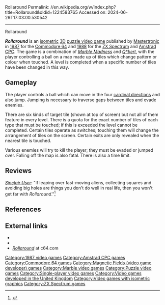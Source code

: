 Rollaround
Permalink: //en.wikipedia.org/w/index.php?title=Rollaround&oldid=1224583765
Accessed on: 2024-06-26T17:03:00.530542



------
Rollaround
{{refimprove|date=June 2018}}
{{Infobox video game
|title = Rollaround
|image = Rollaround Cover.jpg
|developer = Mr. Chip Software
|publisher = [[Mastertronic]]
|released = '''1987:''' C64<br>'''1988:''' Spectrum, CPC
|genre = [[Puzzle video game|Puzzle]]
|modes = [[Single-player]]
|platforms = [[Commodore 64]], [[ZX Spectrum]], [[Amstrad CPC]]
}}

'''''Rollaround''''' is an [[Isometric projection|isometric]] [[3D computer graphics|3D]] [[puzzle video game]] published by [[Mastertronic]] in [[1987 in video gaming|1987]] for the [[Commodore 64]] and [[1988 in video gaming|1988]] for the [[ZX Spectrum]] and [[Amstrad CPC]]. The game is a combination of ''[[Marble Madness]]'' and ''[[Q*bert]]'', with the player controlling a ball on a map made up of tiles which change pattern or colour when touched. A level is completed when a specific number of tiles have been changed in this way.

== Gameplay ==
The player controls a ball which can move in the four [[cardinal directions]] and also jump. Jumping is necessary to traverse gaps between tiles and evade enemies.

There are six kinds of target tile (shown at top of screen) but not all of them feature in every level. There is a quota for the exact number of tiles of each type that must be touched; if this is exceeded the level cannot be completed. Certain tiles operate as switches; touching them will change the arrangement of tiles on the screen. Certain exits are only revealed when the nearest tile is touched.

Various enemies will try to kill the player; they must be evaded or jumped over. Falling off the map is also fatal. There is also a time limit.

== Reviews ==
''[[Sinclair User]]'': "If leaping over fast-moving aliens, collecting squares and avoiding big holes are things you don't do well in real life, then you won't get far with ''Rollaround''."<ref name="Sinclair User Review">{{Citation|title=Rollaround Review|newspaper=[[Sinclair User]]|date=April 1988}}</ref>

== References ==
{{reflist}}

== External links ==
*{{WoS game|id=0004229|name=Rollaround}}
*{{lemon64 game|id=2175}}
*[http://www.c64.com/?type=1&id=1372 ''Rollaround''] at c64.com

[[Category:1987 video games]]
[[Category:Amstrad CPC games]]
[[Category:Commodore 64 games]]
[[Category:Magnetic Fields (video game developer) games]]
[[Category:Marble video games]]
[[Category:Puzzle video games]]
[[Category:Single-player video games]]
[[Category:Video games developed in the United Kingdom]]
[[Category:Video games with isometric graphics]]
[[Category:ZX Spectrum games]]